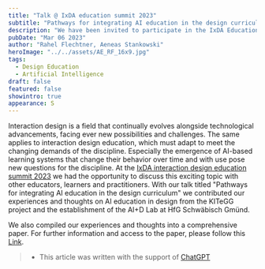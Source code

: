 ```yaml
---
title: "Talk @ IxDA education summit 2023"
subtitle: "Pathways for integrating AI education in the design curriculum"
description: "We have been invited to participate in the IxDA Education Summit 2023 from 01 to 03 March. A great opportunity to discuss new possibilities and challenges of the discipline and share our experiences and thoughts on AI education in design."
pubDate: "Mar 06 2023"
author: "Rahel Flechtner, Aeneas Stankowski"
heroImage: "../../assets/AE_RF_16x9.jpg"
tags:
  - Design Education
  - Artificial Intelligence
draft: false
featured: false
showintro: true
appearance: S
---
```


Interaction design is a field that continually evolves alongside technological advancements, facing ever new possibilities and challenges. The same applies to interaction design education, which must adapt to meet the changing demands of the discipline. Especially the emergence of AI-based learning systems that change their behavior over time and with use pose new questions for the discipline.
At the [IxDA interaction design education summit 2023](https://www.edusummit.ixda.org/) we had the opportunity to discuss this exciting topic with other educators, learners and practitioners. With our talk titled "Pathways for integrating AI education in the design curriculum" we contributed our experiences and thoughts on AI education in design from the KITeGG project and the establishment of the AI+D Lab at HfG Schwäbisch Gmünd.

We also compiled our experiences and thoughts into a comprehensive paper. For further information and access to the paper, please follow this [Link](https://ai-d-lab.github.io/blog/ai-is-not-a-wildcard/).

> - This article was written with the support of [ChatGPT](https://chat.openai.com/)
